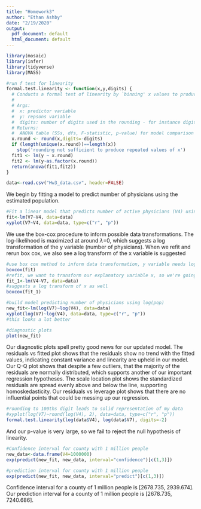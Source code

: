```yaml
---
title: "Homework3"
author: "Ethan Ashby"
date: "2/19/2020"
output:
  pdf_document: default
  html_document: default
---
```


```r
library(mosaic)
library(infer)
library(tidyverse)
library(MASS)

#run f test for linearity
formal.test.linearity <- function(x,y,digits) {
  # Conducts a formal test of linearity by `binning' x values to produce psuedo-replications
  #
  # Args: 
  #  x: predictor variable
  #  y: repsons variable
  #  digits: number of digits used in the rounding - for instance digits=1 takes 47 to 50 
  # Returns:
  #  ANOVA table (SSs, dfs, F-statistic, p-value) for model comparison
  x.round <- round(x,digits=-digits)
  if (length(unique(x.round))==length(x))
    stop('rounding not sufficient to produce repeated values of x')
  fit1 <- lm(y ~ x.round)
  fit2 <- lm(y~as.factor(x.round))
  return(anova(fit1,fit2))
}
```

```r
data<-read.csv("Hw3_data.csv", header=FALSE)
```

We begin by fitting a model to predict number of physicians using the estimated population.
```r
#Fit a linear model that predicts number of active physicians (V4) using estimated population (V8)
fit<-lm(V7~V4, data=data)
xyplot(V7~V4, data=data, type=c("r", "p"))
```
We use the box-cox procedure to inform possible data transformations. The log-likelihood is maximized at around $\lambda$=0, which suggests a log transformation of the y variable (number of physicians). When we refit and rerun box cox, we also see a log transform of the x variable is suggested
```r
#use box cox method to inform data transformation, y variable needs log transform
boxcox(fit)
#refit, we want to transform our explanatory variable x, so we're going to flip explanatory predictor relationship
fit_1<-lm(V4~V7, data=data)
#suggests a log transform of x as well
boxcox(fit_1)
```

```r
#build model predicting number of physicians using log(pop)
new_fit<-lm(log(V7)~log(V4), data=data)
xyplot(log(V7)~log(V4), data=data, type=c("r", "p"))
#this looks a lot better
```

```r
#diagnostic plots
plot(new_fit)
```
Our diagnostic plots spell pretty good news for our updated model. The residuals vs fitted plot shows that the residuals show no trend with the fitted values, indicating constant variance and linearity are upheld in our model. Our Q-Q plot shows that despite a few outliers, that the majority of the residuals are normally distributed, which supports another of our important regression hypotheses. The scale location plot shows the standardized residuals are spread evenly above and below the line, supporting homoskedasticity. Our residuals vs leverage plot shows that there are no influential points that could be messing up our regression.
```r
#rounding to 100ths digit leads to solid representation of my data
#xyplot(log(V7)~round(log(V4), 2), data=data, type=c("r", "p"))
formal.test.linearity(log(data$V4), log(data$V7), digits=-2)
```
And our p-value is very large, so we fail to reject the null hypothesis of linearity.

```r
#Confidence interval for county with 1 million people
new_data<-data.frame(V4=1000000)
exp(predict(new_fit, new_data, interval="confidence")[c(1,3)])

#prediction interval for county with 1 million people
exp(predict(new_fit, new_data, interval="predict")[c(1,3)])
```
Confidence interval for a county of 1 million people is [2678.735, 2939.674]. Our prediction interval for a county of 1 million people is [2678.735, 7240.686].


